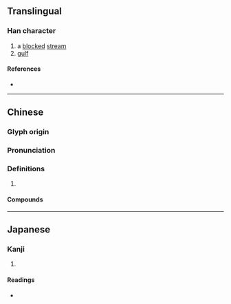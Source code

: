 {{character info/new}}
==Translingual==

===Han character===
{{Han char|rn=85|rad=水|as=13|sn=16|four=37152|canj=ENBQ|ids=⿰氵解}}

# a [[blocked]] [[stream]]
# [[gulf]]

====References====
* {{Han ref|kx=0652.470|dkj=18387|dj=1063.020|hdz=31762.030|uh=6FA5|ud=28581|bh=E9F7|bd=59895}}

----

==Chinese==
{{zh-forms}}

===Glyph origin===
{{Han etym}}

===Pronunciation===
{{zh-pron
|m=xiè
|c=haai5
|mn=hāi
|mc=y
|oc=y
|cat=n
}}

===Definitions===
{{zh-hanzi}}

# {{rfdef|zh}}

====Compounds====
{{zh-der|澥谷|渤澥}}

----

==Japanese==

===Kanji===
{{ja-kanji|grade=|rs=水13}}

# {{defn|lang=ja|sort=水13}}

====Readings====
* {{ja-readings|on=[[かい]] (kai), [[げ]] (ge)|kun=}}